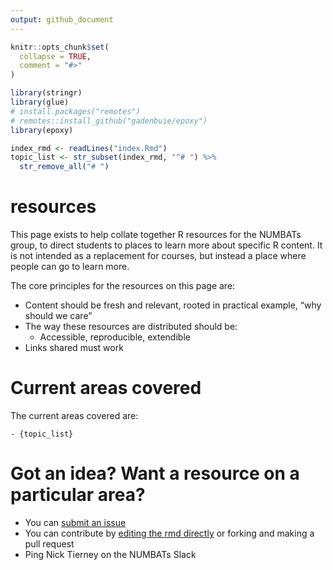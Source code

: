 ```yaml
---
output: github_document
---
```


<!-- README.md is generated from README.Rmd. Please edit that file -->

```r
knitr::opts_chunk$set(
  collapse = TRUE,
  comment = "#>"
)
```

```r
library(stringr)
library(glue)
# install.packages("remotes")
# remotes::install_github("gadenbuie/epoxy")
library(epoxy)
```

```r
index_rmd <- readLines("index.Rmd")
topic_list <- str_subset(index_rmd, "^# ") %>% 
  str_remove_all("# ")
```

# resources

<!-- badges: start -->
<!-- badges: end -->

This page exists to help collate together R resources for the NUMBATs group, to direct students to places to learn more about specific R content. It is not intended as a replacement for courses, but instead a place where people can go to learn more.

The core principles for the resources on this page are:

- Content should be fresh and relevant, rooted in practical example, "why should we care"
- The way these resources are distributed should be:
  - Accessible, reproducible, extendible
- Links shared must work

# Current areas covered

The current areas covered are:

```glue
- {topic_list}
```

# Got an idea? Want a resource on a particular area? 

- You can [submit an issue](https://github.com/numbats/resources/issues/new)
- You can contribute by [editing the rmd directly]() or forking and making a pull request
- Ping Nick Tierney on the NUMBATs Slack
